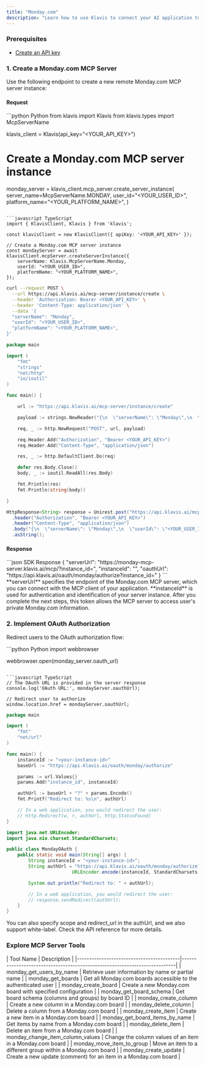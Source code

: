 ```yaml
---
title: "Monday.com"
description: "Learn how to use Klavis to connect your AI application to Monday.com MCP Server"
---
```


### Prerequisites

- [Create an API key](https://www.klavis.ai/home/api-keys)

### 1. Create a Monday.com MCP Server

Use the following endpoint to create a new remote Monday.com MCP server instance:

#### Request

<CodeGroup>
```python Python
from klavis import Klavis
from klavis.types import McpServerName

klavis_client = Klavis(api_key="<YOUR_API_KEY>")

# Create a Monday.com MCP server instance

monday_server = klavis_client.mcp_server.create_server_instance(
server_name=McpServerName.MONDAY,
user_id="<YOUR_USER_ID>",
platform_name="<YOUR_PLATFORM_NAME>",
)

```

```javascript TypeScript
import { KlavisClient, Klavis } from 'klavis';

const klavisClient = new KlavisClient({ apiKey: '<YOUR_API_KEY>' });

// Create a Monday.com MCP server instance
const mondayServer = await klavisClient.mcpServer.createServerInstance({
    serverName: Klavis.McpServerName.Monday,
    userId: "<YOUR_USER_ID>",
    platformName: "<YOUR_PLATFORM_NAME>",
});
```

```bash cURL
curl --request POST \
  --url https://api.klavis.ai/mcp-server/instance/create \
  --header 'Authorization: Bearer <YOUR_API_KEY>' \
  --header 'Content-Type: application/json' \
  --data '{
  "serverName": "Monday",
  "userId": "<YOUR_USER_ID>",
  "platformName": "<YOUR_PLATFORM_NAME>",
}'
```

```go Go
package main

import (
	"fmt"
	"strings"
	"net/http"
	"io/ioutil"
)

func main() {

	url := "https://api.klavis.ai/mcp-server/instance/create"

	payload := strings.NewReader("{\n  \"serverName\": \"Monday\",\n  \"userId\": \"<YOUR_USER_ID>\",\n  \"platformName\": \"<YOUR_PLATFORM_NAME>\",\n }")

	req, _ := http.NewRequest("POST", url, payload)

	req.Header.Add("Authorization", "Bearer <YOUR_API_KEY>")
	req.Header.Add("Content-Type", "application/json")

	res, _ := http.DefaultClient.Do(req)

	defer res.Body.Close()
	body, _ := ioutil.ReadAll(res.Body)

	fmt.Println(res)
	fmt.Println(string(body))

}
```

```java Java
HttpResponse<String> response = Unirest.post("https://api.klavis.ai/mcp-server/instance/create")
  .header("Authorization", "Bearer <YOUR_API_KEY>")
  .header("Content-Type", "application/json")
  .body("{\n  \"serverName\": \"Monday\",\n  \"userId\": \"<YOUR_USER_ID>\",\n  \"platformName\": \"<YOUR_PLATFORM_NAME>\",\n}")
  .asString();
```

</CodeGroup>

#### Response

<CodeGroup>
```json SDK Response
{
  "serverUrl": "https://monday-mcp-server.klavis.ai/mcp/?instance_id=<instance-id>",
  "instanceId": "<instance-id>",
  "oauthUrl": "https://api.klavis.ai/oauth/monday/authorize?instance_id=<instance-id>"
}
```
</CodeGroup>

<Check>
  **serverUrl** specifies the endpoint of the Monday.com MCP server, which you can
  connect with the MCP client of your application.
</Check>
<Note>
  **instanceId** is used for authentication and identification of your server instance.
  After you complete the next steps, this token allows the MCP server to access user's
  private Monday.com information.
</Note>

### 2. Implement OAuth Authorization

Redirect users to the OAuth authorization flow:

<CodeGroup>
```python Python
import webbrowser

webbrowser.open(monday_server.oauth_url)

```

```javascript TypeScript
// The OAuth URL is provided in the server response
console.log('OAuth URL:', mondayServer.oauthUrl);

// Redirect user to authorize
window.location.href = mondayServer.oauthUrl;
```

```go Go
package main

import (
    "fmt"
    "net/url"
)

func main() {
    instanceId := "<your-instance-id>"
    baseUrl := "https://api.klavis.ai/oauth/monday/authorize"

    params := url.Values{}
    params.Add("instance_id", instanceId)

    authUrl := baseUrl + "?" + params.Encode()
    fmt.Printf("Redirect to: %s\n", authUrl)

    // In a web application, you would redirect the user:
    // http.Redirect(w, r, authUrl, http.StatusFound)
}
```

```java Java
import java.net.URLEncoder;
import java.nio.charset.StandardCharsets;

public class MondayOAuth {
    public static void main(String[] args) {
        String instanceId = "<your-instance-id>";
        String authUrl = "https://api.klavis.ai/oauth/monday/authorize?instance_id=" +
                        URLEncoder.encode(instanceId, StandardCharsets.UTF_8);

        System.out.println("Redirect to: " + authUrl);

        // In a web application, you would redirect the user:
        // response.sendRedirect(authUrl);
    }
}
```

</CodeGroup>

<Tip>
  You can also specify scope and redirect_url in the authUrl, and we also
  support white-label. Check the API reference for more details.
</Tip>

### Explore MCP Server Tools

<Accordion title="Tools Information">
  | Tool Name                                | Description                                                               |
  |------------------------------------------|---------------------------------------------------------------------------|
  | monday_get_users_by_name                 | Retrieve user information by name or partial name                          |
  | monday_get_boards                        | Get all Monday.com boards accessible to the authenticated user             |
  | monday_create_board                      | Create a new Monday.com board with specified configuration                 |
  | monday_get_board_schema                  | Get board schema (columns and groups) by board ID                          |
  | monday_create_column                     | Create a new column in a Monday.com board                                  |
  | monday_delete_column                     | Delete a column from a Monday.com board                                    |
  | monday_create_item                       | Create a new item in a Monday.com board                                    |
  | monday_get_board_items_by_name           | Get items by name from a Monday.com board                                  |
  | monday_delete_item                       | Delete an item from a Monday.com board                                     |
  | monday_change_item_column_values         | Change the column values of an item in a Monday.com board                  |
  | monday_move_item_to_group                | Move an item to a different group within a Monday.com board                |
  | monday_create_update                     | Create a new update (comment) for an item in a Monday.com board            |
</Accordion>
